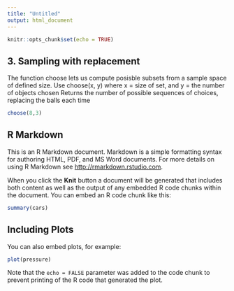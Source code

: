 ```yaml
---
title: "Untitled"
output: html_document
---
```


```r
knitr::opts_chunk$set(echo = TRUE)
```

## 3. Sampling with replacement

The function choose lets us compute posisble subsets from a sample space of defined size.
Use choose(x, y) where x = size of set, and y = the number of objects chosen
Returns the number of possible sequences of choices, replacing the balls each time

```r
choose(8,3)
```







## R Markdown

This is an R Markdown document. Markdown is a simple formatting syntax for authoring HTML, PDF, and MS Word documents. For more details on using R Markdown see <http://rmarkdown.rstudio.com>.

When you click the **Knit** button a document will be generated that includes both content as well as the output of any embedded R code chunks within the document. You can embed an R code chunk like this:

```r
summary(cars)
```

## Including Plots

You can also embed plots, for example:

```r
plot(pressure)
```

Note that the `echo = FALSE` parameter was added to the code chunk to prevent printing of the R code that generated the plot.
